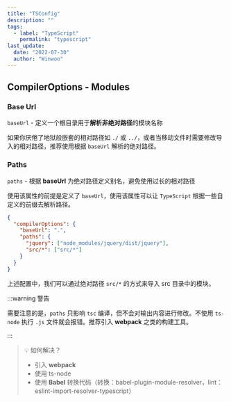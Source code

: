 ```yaml
---
title: "TSConfig"
description: ""
tags:
  - label: "TypeScript"
    permalink: "typescript"
last_update:
  date: "2022-07-30"
  author: "Winwoo"
---
```



## CompilerOptions - Modules

### Base Url

`baseUrl` - 定义一个根目录用于**解析非绝对路径**的模块名称

如果你厌倦了地狱般嵌套的相对路径如 `./` 或 `../`，或者当移动文件时需要修改导入的相对路径，推荐使用根据 `baseUrl` 解析的绝对路径。

### Paths

`paths` - 根据 **baseUrl** 为绝对路径定义别名，避免使用过长的相对路径

使用该属性的前提是定义了 `baseUrl`，使用该属性可以让 `TypeScript` 根据一些自定义的前缀去解析路径。

```json title="tsconfig.json"
{
  "compilerOptions": {
    "baseUrl": ".",
    "paths": {
      "jquery": ["node_modules/jquery/dist/jquery"],
      "src/*": ["src/*"]
    }
  }
}
```

上述配置中，我们可以通过绝对路径 `src/*` 的方式来导入 src 目录中的模块。

:::warning 警告

需要注意的是，`paths` 只影响 `tsc` 编译，但不会对输出内容进行修改。不使用 `ts-node` 执行 `.js` 文件就会报错。推荐引入 **webpack** 之类的构建工具。

:::

> 💡 如何解决？
>
> - 引入 **webpack**
> - 使用 <HyperLink bold openWindow link="/docs/npm/ts-node">ts-node</HyperLink>
> - 使用 **Babel** 转换代码（转换：babel-plugin-module-resolver，lint：eslint-import-resolver-typescript）
